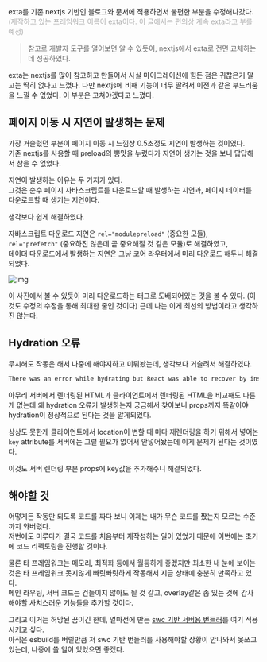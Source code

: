 exta를 기존 nextjs 기반인 블로그와 문서에 적용하면서 불편한 부분을 수정해나갔다. <span style="color: #adadad">(제작하고 있는 프레임워크 이름이 exta이다. 이 글에서는 편의상 계속 exta라고 부를 예정)</span>

> 참고로 개발자 도구를 열어보면 알 수 있듯이, nextjs에서 exta로 전면 교체하는 데 성공하였다.

exta는 nextjs를 많이 참고하고 만들어서 사실 마이그레이션에 힘든 점은 귀찮은거 말고는 딱히 없다고 느꼈다.
다만 nextjs에 비해 기능이 너무 딸려서 이전과 같은 부드러움을 느낄 수 없었다. 이 부분은 고쳐야겠다고 느꼈다.

## 페이지 이동 시 지연이 발생하는 문제

가장 거슬렸던 부분이 페이지 이동 시 느낌상 0.5초정도 지연이 발생하는 것이였다.  
기존 nextjs를 사용할 때 preload의 뽕맛을 누렸다가 지연이 생기는 것을 보니 답답해서 참을 수 없었다.

지연이 발생하는 이유는 두 가지가 있다.  
그것은 순수 페이지 자바스크립트를 다운로드할 때 발생하는 지연과, 페이지 데이터를 다운로드할 때 생기는 지연이다.

생각보다 쉽게 해결하였다.

자바스크립트 다운로드 지연은 `rel="modulepreload"` (중요한 모듈), `rel="prefetch"` (중요하진 않은데 곧 중요해질 것 같은 모듈)로 해결하였고,  
데이더 다운로드에서 발생하는 지연은 그냥 코어 라우터에서 미리 다운로드 해두니 해결되었다.

![img](/assets/2025-08-24.png)

이 사진에서 볼 수 있듯이 미리 다운로드하는 태그로 도배되어있는 것을 볼 수 있다. (이것도 수정의 수정을 통해 최대한 줄인 것이다)
근데 나는 이게 최선의 방법이라고 생각하진 않는다.

## Hydration 오류

무시해도 작동은 해서 나중에 해야지하고 미뤄놨는데, 생각보다 거슬려서 해결하였다.

```txt
There was an error while hydrating but React was able to recover by instead client rendering the entire root.
```

아무리 서버에서 렌더링된 HTML과 클라이언트에서 렌더링된 HTML을 비교해도 다른게 없는데 왜 hydration 오류가 발생하는지 궁금해서 찾아보니 props까지 똑같아야 hydration이 정상적으로 된다는 것을 알게되었다.

상상도 못한게 클라이언트에서 location이 변할 때 마다 재렌더링을 하기 위해서 넣어논 `key` attribute를 서버에는 그럴 필요가 없어서 안넣어놨는데 이게 문제가 된다는 것이였다.

이것도 서버 렌더링 부분 props에 key값을 추가해주니 해결되었다.

## 해야할 것

어떻게든 작동만 되도록 코드를 짜다 보니 이제는 내가 무슨 코드를 짰는지 모르는 수준까지 와버렸다.  
저번에도 미루다가 결국 코드를 처음부터 재작성하는 일이 있었기 때문에 이번에는 초기에 코드 리펙토링을 진행할 것이다.

물론 타 프레임워크는 메모리, 최적화 등에서 월등하게 좋겠지만 최소한 내 눈에 보이는 것은 타 프레임워크 못지않게 빠릿빠릿하게 작동해서 지금 상태에 충분히 만족하고 있다.  
메인 라우팅, 서버 코드는 건들이지 않아도 될 것 같고, overlay같은 좀 있는 것에 감사해야할 사치스러운 기능들을 추가할 것이다.

그리고 이거는 허망된 꿈이긴 한데, 얼마전에 만든 [swc 기반 서버용 번들러](/post/i-made-a-bundler)를 여기 적용시키고 싶다.  
아직은 esbuild를 버릴만큼 저 swc 기반 번들러를 사용해야할 상황이 안나와서 못쓰고 있는데, 나중에 쓸 일이 있었으면 좋겠다.
